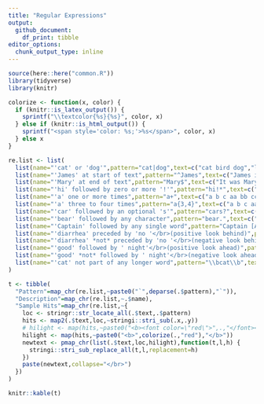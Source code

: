 ```yaml
---
title: "Regular Expressions"
output:
  github_document:
    df_print: tibble
editor_options: 
  chunk_output_type: inline
---
```


```r
source(here::here("common.R"))
library(tidyverse)
library(knitr)

colorize <- function(x, color) {
  if (knitr::is_latex_output()) {
    sprintf("\\textcolor{%s}{%s}", color, x)
  } else if (knitr::is_html_output()) {
    sprintf("<span style='color: %s;'>%s</span>", color, x)
  } else x
}

```






```r

re.list <- list(
  list(name="'cat' or 'dog'",pattern="cat|dog",text=c("cat bird dog","lizard giraffe","monkey dog")),
  list(name="'James' at start of text",pattern="^James",text=c("James is here","I owe James 40 bucks")),
  list(name="'Mary' at end of text",pattern="Mary$",text=c("It was Mary","Mary went there")),
  list(name="'hi' followed by zero or more '!'",pattern="hi!*",text=c("hi there!","hi!!!","hello! hi!")),
  list(name="'a' one or more times",pattern="a+",text=c("a b c aa bb cc","ccc aaa bbb eeeee aaaaa")),
  list(name="'a' three to four times",pattern="a{3,4}",text=c("a b c aa bb cc","ccc aaa bbb eeeee aaaaa")),
  list(name="'car' followed by an optional 's'",pattern="cars?",text=c("what car do you own?","how many cars?")),
  list(name="'bear' followed by any character",pattern="bear.",text=c("one bear two bears","bear! teddy bear")),
  list(name="'Captain' followed by any single word",pattern="Captain [A-Za-z]+",text=c("Captain America!","Call me Captain","Captain Phasma.")),
  list(name="'diarrhea' preceded by 'no '</br>(positive look behind)",pattern="(?<=no )diarrhea",text=c("has diarrhea","no diarrhea","tons of diarrhea")),
  list(name="'diarrhea' *not* preceded by 'no '</br>(negative look behind)",pattern="(?<!no )diarrhea",text=c("has diarrhea","no diarrhea","tons of diarrhea")),
  list(name="'good' followed by ' night'</br>(positive look ahead)",pattern="good((?= night))",text=c("say good night","the good and the bad")),
  list(name="'good' *not* followed by ' night'</br>(negative look ahead)",pattern="good(?! night)",text=c("say good night","the good and the bad")),
  list(name="'cat' not part of any longer word",pattern="\\bcat\\b",text=c("my cat and dog","catatonic bobcat","my cat's toy","i love cats","cat-nap"))
)

t <- tibble(
  "Pattern"=map_chr(re.list,~paste0("`",deparse(.$pattern),"`")),
  "Description"=map_chr(re.list,~.$name),
  "Sample Hits"=map_chr(re.list,~{
    loc <- stringr::str_locate_all(.$text,.$pattern)
    hits <- map2(.$text,loc,~stringi::stri_sub(.x,.y))
    # hilight <- map(hits,~paste0("<b><font color=\"red\">",.,"</font></b>"))
    hilight <- map(hits,~paste0("<b>",colorize(.,"red"),"</b>"))
    newtext <- pmap_chr(list(.$text,loc,hilight),function(t,l,h) {
      stringi::stri_sub_replace_all(t,l,replacement=h)
    })
    paste(newtext,collapse="</br>")
  })
)

knitr::kable(t)

```




